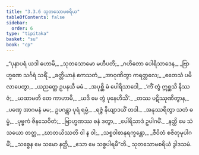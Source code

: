 ```yaml
---
title: "3.3.6 သုတသောမစရိယ"
tableOfContents: false
sidebar:
  order: 6
type: "tipitaka"
basket: "su"
book: "cp"
---
```



<DynamicBreadcrumb />

<Division number="105" book="cp">

<Paragraph number="384" type="verses" book="cp">
_“ပုနာပရံ ယဒါ ဟောမိ,_  
_သုတသောမော မဟီပတိ;_  
_ဂဟိတော ပေါရိသာဒေန,_  
_ဗြာဟ္မဏေ သင်္ဂရံ သရိံ._  

</Paragraph>

</Division>
<Division number="106" book="cp">

<Paragraph number="385" type="verses" book="cp">
_ခတ္တိယာနံ ဧကသတံ,_  
_အာဝုဏိတွာ ကရတ္တလေ;_  
_ဧတေသံ ပမိလာပေတွာ,_  
_ယညတ္ထေ ဥပနယီ မမံ._  

</Paragraph>

</Division>
<Division number="107" book="cp">

<Paragraph number="386" type="verses" book="cp">
_အပုစ္ဆိ မံ ပေါရိသာဒေါ,_  
_‘ကိံ တွံ ဣစ္ဆသိ နိဿဇံ;_  
_ယထာမတိ တေ ကာဟာမိ,_  
_ယဒိ မေ တွံ ပုနေဟိသိ’._  

</Paragraph>

</Division>
<Division number="108" book="cp">

<Paragraph number="387" type="verses" book="cp">
_တဿ ပဋိဿုဏိတွာန,_  
_ပဏှေ အာဂမနံ မမ;_  
ဥပဂန္တွာ ပုရံ ရမ္မံ,_  
_ရဇ္ဇံ နိယျာဒယိံ တဒါ._  

</Paragraph>

</Division>
<Division number="109" book="cp">

<Paragraph number="388" type="verses" book="cp">
_အနုဿရိတွာ သတံ ဓမ္မံ,_  
_ပုဗ္ဗကံ ဇိနသေဝိတံ;_  
_ဗြာဟ္မဏဿ ဓနံ ဒတွာ,_  
_ပေါရိသာဒံ ဥပါဂမိံ._  

</Paragraph>

</Division>
<Division number="110" book="cp">

<Paragraph number="389" type="verses" book="cp">
_နတ္ထိ မေ သံသယော တတ္ထ,_  
_ဃာတယိဿတိ ဝါ န ဝါ;_  
_သစ္စဝါစာနုရက္ခန္တော,_  
_ဇီဝိတံ စဇိတုမုပါဂမိံ;_  
_သစ္စေန မေ သမော နတ္ထိ,_  
_ဧသာ မေ သစ္စပါရမီ”တိ._  


</Paragraph>
</Division>

<Paragraph number="390" type="center" book="cp">
သုတသောမစရိယံ ဒွါဒသမံ.
</Paragraph>